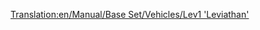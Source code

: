 [[Translation:en/Manual/Base Set/Vehicles/Lev1 'Leviathan']]
{{it/Treni|Image=[[File:en/Lev1leviathan.png]]
|Name=Lev1 'Leviathan'
|Cost=€ 164.062
|Speed=402 km/h (251 mph)
|Weight=105 t
|Power=10.139 hp (7.457 kW)
|Annual=€ 7.030
|Designed=2020
|Lifespan=20
|Capacity=N/A
|Description=Anche se con alcuni problemi di affidabilità, questo motore offre un sostanziale miglioramento rispetto alla monorotaia. Non solo ha un aumento del 20% della velocità massima rispetto al Millennium Z1, grazie alle piste Maglev è anche in grado di trainare treni molto lunghi e pesanti.
|Real-life=[https://www.wikipedia.org/wiki/it:Transrapid Transrapid]
}}
